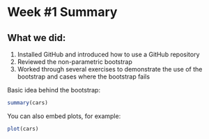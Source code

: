 Week #1 Summary
========================================================

What we did:
-------------
1. Installed GitHub and introduced how to use a GitHub repository
2. Reviewed the non-parametric bootstrap
3. Worked through several exercises to demonstrate the use of the bootstrap and cases where the bootstrap fails

Basic idea behind the bootstrap:



```r
summary(cars)
```

You can also embed plots, for example:

```r
plot(cars)
```

